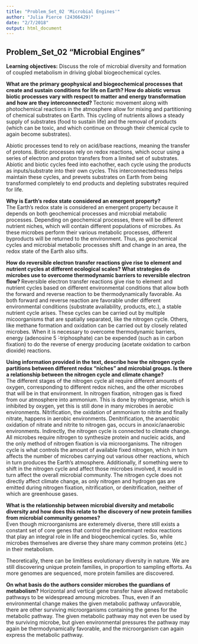 ```yaml
---
title: "Problem_Set_02 'Microbial Engines'"
author: "Julia Pierce (24366429)"
date: "2/7/2018"
output: html_document
---
```

## Problem_Set_02 "Microbial Engines"

**Learning objectives:** Discuss the role of microbial diversity and formation of coupled metabolism in driving global biogeochemical cycles.


**What are the primary geophysical and biogeochemical processes that create and sustain conditions for life on Earth? How do abiotic versus biotic processes vary with respect to matter and energy transformation and how are they interconnected? ** 
Tectonic movement along with photochemical reactions in the atmosphere allow for mixing and partitioning of chemical substrates on Earth. This cycling of nutrients allows a steady supply of substrates (food to sustain life) and the removal of products (which can be toxic, and which continue on through their chemical cycle to again become substrates).

Abiotic processes tend to rely on acid/base reactions, meaning the transfer of protons. Biotic processes rely on redox reactions, which occur using a series of electron and proton transfers from a limited set of substrates. Abiotic and biotic cycles feed into eachother, each cycle using the products as inputs/substrate into their own cycles. This interconnectedness helps maintain these cycles, and prevets substrates on Earth from being transformed completely to end products and depleting substrates required for life.

**Why is Earth’s redox state considered an emergent property?**  
The Earth’s redox state is considered an emergent property because it depends on both geochemical processes and microbial metabolic processes. Depending on geochemical processes, there will be different nutrient niches, which will contain different populations of microbes. As these microbes perform their various metabolic processes, different byproducts will be returned to the environment. Thus, as geochemical cycles and microbial metabolic processes shift and change in an area, the redox state of the Earth also sifts.
 
**How do reversible electron transfer reactions give rise to element and nutrient cycles at different ecological scales? What strategies do microbes use to overcome thermodynamic barriers to reversible electron flow? ** 
Reversible electron transfer reactions give rise to element and nutrient cycles based on different environmental conditions that allow both the forward and reverse reaction to be thermodynamically favorable. As both forward and reverse reaction are favorable under different environmental conditions (substrate availability, products, etc.), a stable nutrient cycle arises. These cycles can be carried out by multiple micoorganisms that are spatially separated, like the nitrogen cycle. Others, like methane formation and oxidation can be carried out by closely related microbes. When it is necessary to overcome thermodynamic barriers, energy (adenosine 5 ́-triphosphate) can be expended (such as in carbon fixation) to do the reverse of energy producing (acetate oxidation to carbon dioxide) reactions.

**Using information provided in the text, describe how the nitrogen cycle partitions between different redox “niches” and microbial groups. Is there a relationship between the nitrogen cycle and climate change?**  
The different stages of the nitrogen cycle all require different amounts of oxygen, corresponding to different redox niches, and the other microbes that will be in that environment. In nitrogen fixation, nitrogen gas is fixed from our atmosphere into ammonium. This is done by nitrogenase, which is inhibited by oxygen, yet this is still done in many microbes in aerobic environments. Nitrification, the oxidation of ammonium to nitrite and finally nitrate, happens in aerobic environments. Denitrification, the anaerobic oxidation of nitrate and nitrite to nitrogen gas, occurs in anoxic/anaerobic environments.
Indirectly, the nitrogen cycle is connected to climate change. All microbes require nitrogen to synthesize protein and nucleic acids, and the only method of nitrogen fixation is via microorganisms. The nitrogen cycle is what controls the amount of available fixed nitrogen, which in turn affects the number of microbes carrying out various other reactions, which in turn produces the Earth’s atmosphere. Additionally, if something were to shift in the nitrogen cycle and affect those microbes involved, it would in turn affect the overall microbial community. The nitrogen cycle does not directly affect climate change, as only nitrogen and hydrogen gas are emitted during nitrogen fixation, nitrification, or denitrification, neither of which are greenhouse gases.

**What is the relationship between microbial diversity and metabolic diversity and how does this relate to the discovery of new protein families from microbial community genomes?**  
Even though microorganisms are exteremely diverse, there still exists a constant set of core genes
that control the predominant redox reactions that play an integral role in life and biogeochemical cycles. So, while microbes themselves are diverse they share many common proteins (etc.) in their metabolism.

Theoretically, there can be limitless evolutionary diversity in nature. We are still discovering unique protein families, in proportion to sampling efforts. As more genomes are sequenced, more protein families are discovered.

**On what basis do the authors consider microbes the guardians of metabolism?**
Horizontal and vertical gene transfer have allowed metabolic pathways to be widespread amoung microbes. Thus, even if an environmental change makes the given metabolic pathway unfavorable, there are other surviving microorganisms containing the genes for the metabolic pathway. The given metabolic pathway may not even be used by the surviving microbe, but given environmental pressures the pathway may again be thermodynamically favorable, and the microorganism can again express the metabolic pathway.
